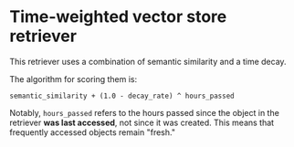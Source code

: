 # Time-weighted vector store retriever

This retriever uses a combination of semantic similarity and a time decay.

The algorithm for scoring them is:

```
semantic_similarity + (1.0 - decay_rate) ^ hours_passed
```

Notably, `hours_passed` refers to the hours passed since the object in the retriever **was last accessed**, not since it was created. This means that frequently accessed objects remain "fresh."


<Example/>
